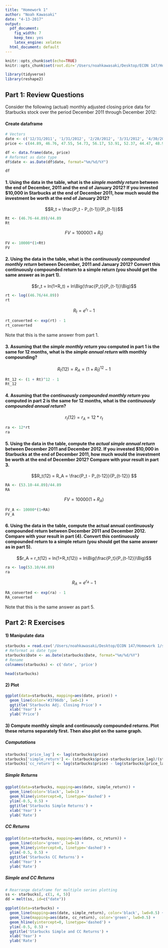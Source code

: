 ```yaml
---
title: "Homework 1"
author: "Noah Kawasaki"
date: "4-13-2017"
output:
  pdf_document: 
    fig_width: 7
    keep_tex: yes
    latex_engine: xelatex
  html_document: default
---
```


```r
knitr::opts_chunk$set(echo=TRUE)
knitr::opts_chunk$set(root.dir='/Users/noahkawasaki/Desktop/ECON 147/Homework 1')

library(tidyverse)
library(reshape2)
```

## Part 1: Review Questions
Consider the following (actual) monthly adjusted closing price data for Starbucks stock over the period December 2011 through December 2012:


#### Create dataframe
```r
# Vectors
date <- c('12/31/2011', '1/31/2012', '2/28/2012', '3/31/2012', '4/30/2012', '5/31/2012', '6/30/2012', '7/31/2012', '8/31/2012', '9/30/2012', '10/31/2012', '11/30/2012', '12/31/2012')
price <- c(44.89, 46.76, 47.55, 54.73, 56.17, 53.91, 52.37, 44.47, 48.91, 50.00, 45.26, 51.36, 53.10)

df <- data.frame(date, price)
# Reformat as date type
df$date <- as.Date(df$date, format="%m/%d/%Y")

df
```


#### 1. Using the data in the table, what is the *simple monthly return* between the end of December, 2011 and the end of January 2012? If you invested $10,000 in Starbucks at the end of December 2011, how much would the investment be worth at the end of January 2012?

$$R_t = \frac{P_t - P_{t-1}}{P_{t-1}}$$
```r
Rt <- (46.76-44.89)/44.89
Rt
```


$$ FV = 10000(1+R_t)$$
```r
FV <- 10000*(1+Rt)
FV
```


#### 2. Using the data in the table, what is the *continuously compounded monthly return* between December, 2011 and January 2012? Convert this continuously compounded return to a simple return (you should get the same answer as in part 1).

$$r_t = ln(1+R_t) = ln\Big(\frac{P_t}{P_{t-1}}\Big)$$
```r
rt <- log((46.76/44.89))
rt
```


$$R_t = e^{r_t} - 1$$
```r
rt_converted <- exp(rt) - 1
rt_converted
```

Note that this is the same answer from part 1.


#### 3. Assuming that the *simple monthly return* you computed in part 1 is the same for 12 months, what is the *simple annual return* with monthly compounding?

$$R_t(12) = R_A = (1+R_t)^{12} - 1$$
```r
Rt_12 <- (1 + Rt)^12 - 1
Rt_12
```


#### 4. Assuming that the *continuously compounded monthly return* you computed in part 2 is the same for 12 months, what is the *continuously compounded annual return*?

$$r_t(12) = r_A = 12*r_t$$
```r
ra <- 12*rt
ra
```


#### 5. Using the data in the table, compute the *actual simple annual return* between December 2011 and December 2012. If you invested $10,000 in Starbucks at the end of December 2011, how much would the investment be worth at the end of December 2012? Compare with your result in part 3.

$$R_t(12) = R_A = \frac{P_t - P_{t-12}}{P_{t-12}} $$
```r
RA <- (53.10-44.89)/44.89
RA
```


$$ FV = 10000(1+R_A)$$
```r
FV_A <- 10000*(1+RA) 
FV_A
```


#### 6. Using the data in the table, compute the actual annual continuously compounded return between December 2011 and December 2012. Compare with your result in part (4). Convert this continuously compounded return to a simple return (you should get the same answer as in part 5).

$$r_A  = r_t(12) = ln(1+R_t(12)) = ln\Big(\frac{P_t}{P_{t-12}}\Big)$$

```r
ra <- log(53.10/44.89)
ra
```

$$R_A = e^{r_A} - 1$$
```r
RA_converted <- exp(ra) - 1
RA_converted
```

Note that this is the same answer as part 5.


## Part 2: R Exercises

#### 1) Manipulate data
```r
starbucks = read.csv('/Users/noahkawasaki/Desktop/ECON 147/Homework 1/sbuxPrices.csv')
# Reformat as date type
starbucks$Date <- as.Date(starbucks$Date, format="%m/%d/%Y")
# Rename
colnames(starbucks) <- c('date', 'price')

head(starbucks)
```


#### 2) Plot 
```r
ggplot(data=starbucks, mapping=aes(date, price)) +
  geom_line(color='#3796db', lwd=1) +
  ggtitle('Starbucks Adj. Closing Price') +
  xlab('Year') +
  ylab('Price')
```


#### 3) Compute monthly simple and continuously compounded returns. Plot these returns separately first. Then also plot on the same graph.

##### Computations
```r
starbucks['price_lag'] <- lag(starbucks$price)
starbucks['simple_return'] <- (starbucks$price-starbucks$price_lag)/(starbucks$price_lag)
starbucks['cc_return'] <- log(starbucks$price) - log(starbucks$price_lag)
```


##### Simple Returns
```r
ggplot(data=starbucks, mapping=aes(date, simple_return)) +
  geom_line(color='black', lwd=1) +
  geom_hline(yintercept=0, linetype='dashed') +
  ylim(-0.5, 0.5) +
  ggtitle('Starbucks Simple Returns') +
  xlab('Year') +
  ylab('Rate')
```

##### CC Returns 
```r
ggplot(data=starbucks, mapping=aes(date, cc_return)) +
  geom_line(color='green', lwd=1) +
  geom_hline(yintercept=0, linetype='dashed') +
  ylim(-0.5, 0.5) +
  ggtitle('Starbucks CC Returns') +
  xlab('Year') +
  ylab('Rate')
```


##### Simple and CC Returns
```r
# Rearrange dataframe for multiple series plotting
ss <- starbucks[, c(1, 4, 5)]
dd = melt(ss, id=c("date"))

ggplot(data=starbucks) +
  geom_line(mapping=aes(date, simple_return), color='black', lwd=0.5) +
  geom_line(mapping=aes(date, cc_return), color='green', lwd=0.5) +
  geom_hline(yintercept=0, linetype='dashed') +
  ylim(-0.5, 0.5) +
  ggtitle('Starbucks Simple and CC Returns') +
  xlab('Year') +
  ylab('Rate')

```


